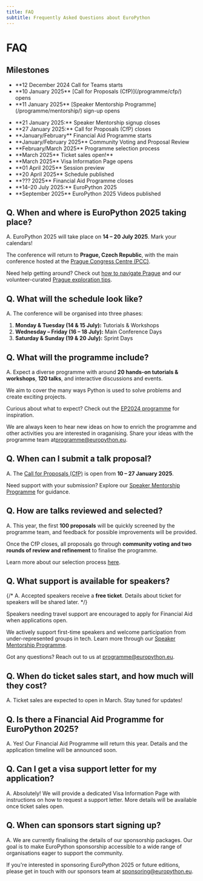 ```yaml
---
title: FAQ
subtitle: Frequently Asked Questions about EuroPython
---
```


# FAQ

## Milestones

<ul  className="milestone-done">
  <li>**12 December 2024 Call for Teams starts</li>
  <li>**10 January 2025** [Call for Proposals (CfP)](/programme/cfp/) opens</li>
  <li>**11 January 2025** [Speaker Mentorship Programme](/programme/mentorship/) sign-up opens</li>
</ul>

<ul className="milestone-todo">
  <li>**21 January 2025:** Speaker Mentorship signup closes</li>
  <li>**27 January 2025:** Call for Proposals (CfP) closes</li>
  <li>**January/February** Financial Aid Programme starts</li>
  <li>**January/February 2025** Community Voting and Proposal Review</li>
  <li>**February/March 2025** Programme selection process</li>
  <li>**March 2025** Ticket sales open!**</li>
  <li>**March 2025** Visa Information Page opens</li>
  <li>**01 April 2025** Session preview</li>
  <li>**20 April 2025** Schedule published</li>
  <li>**??? 2025** Financial Aid Programme closes</li>
  <li>**14–20 July 2025:** EuroPython 2025</li>
  <li>**September 2025** EuroPython 2025 Videos published</li>
</ul>

## **Q. When and where is EuroPython 2025 taking place?**

A. EuroPython 2025 will take place on **14 – 20 July 2025**. Mark your calendars!

The conference will return to **Prague, Czech Republic**, with the main conference hosted at the [Prague Congress Centre (PCC)](https://www.praguecc.cz/en/homepage).

Need help getting around? Check out [how to navigate Prague](/where) and our volunteer-curated [Prague exploration tips](/explore).

## **Q. What will the schedule look like?**

A. The conference will be organised into three phases:

1. **Monday & Tuesday (14 & 15 July):** Tutorials & Workshops
2. **Wednesday – Friday (16 – 18 July):** Main Conference Days
3. **Saturday & Sunday (19 & 20 July):** Sprint Days

## **Q. What will the programme include?**

A. Expect a diverse programme with around **20 hands-on tutorials & workshops**, **120 talks**, and interactive discussions and events.

We aim to cover the many ways Python is used to solve problems and create exciting projects.

Curious about what to expect? Check out the [EP2024 programme](https://ep2024.europython.eu/schedule/) for inspiration.

We are always keen to hear new ideas on how to enrich the programme and other activities you are interested in oraganising.
Share your ideas with the programme team at[programme@europython.eu](mailto:programme@europython.eu).

## **Q. When can I submit a talk proposal?**

A. The [Call for Proposals (CfP)](/programme/cfp) is open from **10 – 27 January 2025**.

Need support with your submission? Explore our [Speaker Mentorship Programme](programme/mentorship/) for guidance.

## **Q. How are talks reviewed and selected?**

A. This year, the first **100 proposals** will be quickly screened by the programme team, and feedback for possible improvements will be provided.

Once the CfP closes, all proposals go through **community voting and two rounds of review and refinement** to finalise the programme.

Learn more about our selection process [here](/programme/selection/).


## **Q. What support is available for speakers?**
{/*
A. Accepted speakers receive a **free ticket**. Details about ticket for speakers will be shared later.
*/}

Speakers needing travel support are encouraged to apply for Financial Aid when applications open.

We actively support first-time speakers and welcome participation from under-represented groups in tech. Learn more through our [Speaker Mentorship Programme](/programme/mentorship).

Got any questions? Reach out to us at [programme@europython.eu](mailto:programme@europython.eu).

## **Q. When do ticket sales start, and how much will they cost?**

A. Ticket sales are expected to open in March. Stay tuned for updates!

## **Q. Is there a Financial Aid Programme for EuroPython 2025?**

A. Yes! Our Financial Aid Programme will return this year. Details and the application timeline will be announced soon.

## **Q. Can I get a visa support letter for my application?**

A. Absolutely! We will provide a dedicated Visa Information Page with instructions on how to request a support letter. More details will be available once ticket sales open.

## **Q. When can sponsors start signing up?**

A. We are currently finalising the details of our sponsorship packages. Our goal is to make EuroPython sponsorship accessible to a wide range of organisations eager to support the community.

If you're interested in sponsoring EuroPython 2025 or future editions, please get in touch with our sponsors team at [sponsoring@europython.eu](mailto:sponsoring@europython.eu).
